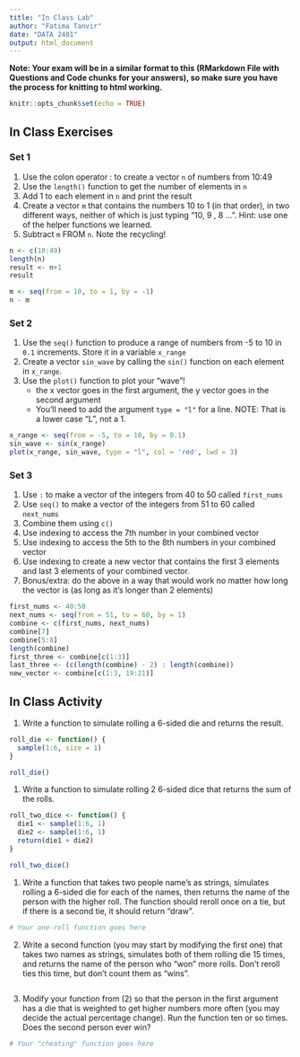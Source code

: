 ```yaml
---
title: "In Class Lab"
author: "Fatima Tanvir"
date: "DATA 2401"
output: html_document
---
```

**Note: Your exam will be in a similar format to this (RMarkdown File with Questions and Code chunks for your answers), so make sure you have the process for knitting to html working.** 

```r
knitr::opts_chunk$set(echo = TRUE)
```

## In Class Exercises

### Set 1 

1. Use the colon operator : to create a vector `n` of numbers from 10:49
2. Use the `length()` function to get the number of elements in `n`
3. Add 1 to each element in `n` and print the result
4. Create a vector `m` that contains the numbers 10 to 1 (in that order), in two different ways, neither of which is just typing "10, 9 , 8 ...".  Hint: use one of the helper functions we learned.
5. Subtract `m` FROM `n`. Note the recycling!

```r
n <- c(10:49)
length(n)
result <- n+1
result

m <- seq(from = 10, to = 1, by = -1)
n - m
```
### Set 2 

1. Use the `seq()` function to produce a range of numbers from -5 to 10 in `0.1` increments. Store it in a variable `x_range`
2. Create a vector `sin_wave` by calling the `sin()` function on each element in `x_range`.
3. Use the `plot()` function to plot your "wave"!
     + the x vector goes in the first argument, the y vector goes in the second argument
     + You'll need to add the argument `type = "l"` for a line. NOTE: That is a lower case "L", not a 1. 
     
```r
x_range <- seq(from = -5, to = 10, by = 0.1)
sin_wave <- sin(x_range)
plot(x_range, sin_wave, type = "l", col = 'red', lwd = 3)
```


### Set 3 

1. Use `:` to make a vector of the integers from 40 to 50 called `first_nums`
2. Use `seq()` to make a vector of the integers from 51 to 60 called `next_nums`
3. Combine them using `c()`
4. Use indexing to access the 7th number in your combined vector
5. Use indexing to access the 5th to the 8th numbers in your combined vector
6. Use indexing to create a new vector that contains the first 3 elements and last 3 elements of your combined vector. 
7. Bonus/extra: do the above in a way that would work no matter how long the vector is (as long as it's longer than 2 elements)
```r
first_nums <- 40:50
next_nums <- seq(from = 51, to = 60, by = 1)
combine <- c(first_nums, next_nums)
combine[7]
combine[5:8]
length(combine)
first_three <- combine[c(1:3)]
last_three <- (c(length(combine) - 2) : length(combine))
new_vector <- combine[c(1:3, 19:21)]

```

## In Class Activity

1. Write a function to simulate rolling a 6-sided die and returns the result.

```r
roll_die <- function() {
  sample(1:6, size = 1)
} 

roll_die()
```



1. Write a function to simulate rolling 2 6-sided dice that returns the sum of the rolls. 

```r
roll_two_dice <- function() {
  die1 <- sample(1:6, 1)
  die2 <- sample(1:6, 1)
  return(die1 + die2) 
}

roll_two_dice()
```


1. Write a function that takes two people name's as strings, simulates rolling a 6-sided die for each of the names, then returns the name of the person with the higher roll. The function should reroll once on a tie, but if there is a second tie, it should return "draw". 

```r
# Your one-roll function goes here

```


2. Write a second function (you may start by modifying the first one) that takes two names as strings, simulates both of them rolling die 15 times, and returns the name of the person who "won" more rolls. Don't reroll ties this time, but don't count them as "wins". 

```r


```


3. Modify your function from (2) so that the person in the first argument has a die that is weighted to get higher numbers more often (you may decide the actual percentage change). Run the function ten or so times. Does the second person ever win?

```r
# Your "cheating" function goes here
```

